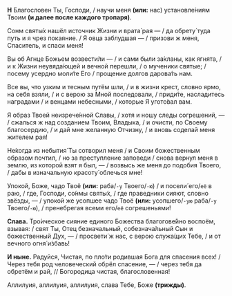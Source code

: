 **Н** Благословен Ты, Господи, / научи меня **(или:** нас<R>)</R> установле́ниям Твоим **(и далее после каждого тропаря)**.

Сонм святы́х нашёл источник Жизни и врата́ рая — / да обрету́ туда путь и я чрез покаяние. / Я овца заблудшая — / призови ж меня, Спаситель, и спаси меня!

Вы об Агнце Божьем возвести́ли — / и сами были за́кланы, как ягнята, / и к Жизни неувяда́ющей и вечной перешли, / о мученики святые; / посему усердно моли́те Его / прощение долгов дарова́ть нам.

Все вы, что узким и тесным путём шли, / и в жизни крест, словно ярмо, на себя взяли, / и с верою за Мной последовали, / приди́те, насладитесь наградами / и венцами небесными, / которые Я угото́вал вам.

Я образ Твоей неизрече́нной Славы, / хотя и ношу следы согрешений, — / сжалься ж над созданием Твоим, Владыка, / и очисти, по Своему благосердию, / и дай мне желанную Отчизну, / и вновь соделай меня жителем рая!

Не́когда из небытия́ Ты сотворил меня / и Своим божественным образом почтил, / но за преступление заповеди / снова вернул меня в землю, из которой взят я был, — / возвысь же меня до подобия Твоего, / дабы в изначальную красоту́ облечься мне!

Упокой, Боже, чадо Твоё **(или:** раба/`-у` Твоего/`-ю`<R>)</R> / и посели́ его/`её` в раю, / где, Господи, со́нмы святы́х, / где праведники сияют, словно звёзды, — / упокой же усопшее чадо Твоё **(или:** усопшего/`-ую` раба/`-у` Твоего/`-ю`<R>)</R>, / пренебрегая всеми его/`её` согрешеньями!

**Слава.** Тро́ическое сияние единого Божества благогове́йно воспоём, взывая: / свят Ты, Отец безначальный, собезнача́льный Сын и божественный Дух, — / просвети́ ж нас, с верою служа́щих Тебе, / и от вечного огня́ и́збавь!

**И ныне.** Радуйся, Чистая, по пло́ти родившая Бога для спасения всех! / Через тебя род человеческий обрёл спасение, — / через тебя да обретём и рай, // Богородица чистая, благословенная!

Аллилуия, аллилуия, аллилуия, слава Тебе, Боже **(трижды)**.

